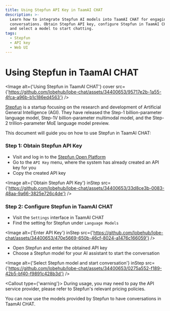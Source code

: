 ```yaml
---
title: Using Stepfun API Key in TaamAI CHAT
description: >-
  Learn how to integrate Stepfun AI models into TaamAI CHAT for engaging
  conversations. Obtain Stepfun API key, configure Stepfun in TaamAI CHAT settings,
  and select a model to start chatting.
tags:
  - Stepfun
  - API key
  - Web UI
---
```


# Using Stepfun in TaamAI CHAT

<Image
  alt={'Using Stepfun in TaamAI CHAT'}
  cover
  src={'https://github.com/lobehub/lobe-chat/assets/34400653/95717e2b-1a55-4fca-a96b-b1c186ed4563'}
/>

[Stepfun](https://www.stepfun.com/) is a startup focusing on the research and development of Artificial General Intelligence (AGI). They have released the Step-1 billion-parameter language model, Step-1V billion-parameter multimodal model, and the Step-2 trillion-parameter MoE language model preview.

This document will guide you on how to use Stepfun in TaamAI CHAT:

<Steps>

### Step 1: Obtain Stepfun API Key

- Visit and log in to the [Stepfun Open Platform](https://platform.stepfun.com/)
- Go to the `API Key` menu, where the system has already created an API key for you
- Copy the created API key

<Image
  alt={'Obtain Stepfun API Key'}
  inStep
  src={'https://github.com/lobehub/lobe-chat/assets/34400653/33d8ce3b-0083-48aa-9a66-3825e726c4de'}
/>

### Step 2: Configure Stepfun in TaamAI CHAT

- Visit the `Settings` interface in TaamAI CHAT
- Find the setting for Stepfun under `Language Models`

<Image
  alt={'Enter API Key'}
  inStep
  src={'https://github.com/lobehub/lobe-chat/assets/34400653/470e5669-650b-46cf-8024-a1476c166059'}
/>

- Open Stepfun and enter the obtained API key
- Choose a Stepfun model for your AI assistant to start the conversation

<Image
  alt={'Select Stepfun model and start conversation'}
  inStep
  src={'https://github.com/lobehub/lobe-chat/assets/34400653/0275a552-f189-42b5-bf40-f9891c428b3d'}
/>

<Callout type={'warning'}>
  During usage, you may need to pay the API service provider, please refer to Stepfun's relevant
  pricing policies.
</Callout>

</Steps>

You can now use the models provided by Stepfun to have conversations in TaamAI CHAT.

